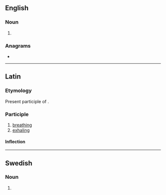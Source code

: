==English==

===Noun===
{{head|en|noun plural form}}

# {{plural of|spiran|lang=en}}

===Anagrams===
* {{anagrams|en|a=ainprss|spinars|sprains}}

----

==Latin==

===Etymology===
Present participle of {{m|la|spīrō}}.

===Participle===
{{la-present participle|spīr|ans}}

# [[breathing]]
# [[exhaling]]

====Inflection====
{{la-decl-3rd-part|spīrāns}}

----

==Swedish==

===Noun===
{{head|sv|noun form}}

# {{sv-noun-form-def-gen|spira}}